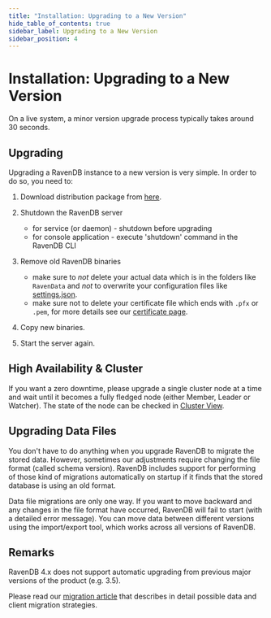 ```yaml
---
title: "Installation: Upgrading to a New Version"
hide_table_of_contents: true
sidebar_label: Upgrading to a New Version
sidebar_position: 4
---
```



# Installation: Upgrading to a New Version

<Admonition type="info" title="Info">
On a live system, a minor version upgrade process typically takes around 30 seconds.
</Admonition>

## Upgrading

Upgrading a RavenDB instance to a new version is very simple. In order to do so, you need to:

1. Download distribution package from [here](https://ravendb.net/downloads).

2. Shutdown the RavenDB server
    * for service (or daemon) - shutdown before upgrading
    * for console application - execute 'shutdown' command in the RavenDB CLI

3. Remove old RavenDB binaries
    * make sure to _not_ delete your actual data which is in the folders like `RavenData` and _not_ to overwrite your configuration files like [settings.json](../../server/configuration/configuration-options.mdx#settingsjson). 
    * make sure not to delete your certificate file which ends with `.pfx` or `.pem`, for more details see our [certificate page](../../server/security/authentication/certificate-configuration.mdx). 

4. Copy new binaries. 

5. Start the server again.

## High Availability & Cluster

If you want a zero downtime, please upgrade a single cluster node at a time and wait until it becomes a fully fledged node (either Member, Leader or Watcher). The state of the node can be checked in [Cluster View](../../studio/server/cluster/cluster-view.mdx).

## Upgrading Data Files

You don't have to do anything when you upgrade RavenDB to migrate the stored data. However, sometimes our adjustments require changing the file format (called schema version). RavenDB includes support for performing of those kind of migrations automatically on startup if it finds that the stored database is using an old format.

<Admonition type="warning" title="Warning">
Data file migrations are only one way. If you want to move backward and any changes in the file format have occurred, RavenDB will fail to start (with a detailed error message). You can move data between different versions using the import/export tool, which works across all versions of RavenDB.
</Admonition>

## Remarks

<Admonition type="info" title="Major version upgrade" id="major-version-upgrade" href="#major-version-upgrade">

RavenDB 4.x does not support automatic upgrading from previous major versions of the product (e.g. 3.5).  

Please read our [migration article](../../migration/server/data-migration.mdx) that describes in detail possible data and client migration strategies.

</Admonition>


